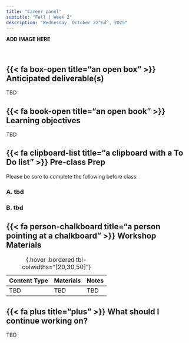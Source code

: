 ```yaml
---
title: "Career panel"
subtitle: "Fall | Week 2"
description: "Wednesday, October 22^nd^, 2025"
---
```


::: {.center-text .body-text-l}
**ADD IMAGE HERE**
:::

<br>

## {{< fa box-open title="an open box" >}} Anticipated deliverable(s) {#anticipated-deliverables}

TBD

## {{< fa book-open title="an open book" >}} Learning objectives {#learning-objectives}

TBD 

## {{< fa clipboard-list title="a clipboard with a To Do list" >}} Pre-class Prep {#pre-class-prep}

Please be sure to complete the following before class:

### A. tbd
### B. tbd

## {{< fa person-chalkboard title="a person pointing at a chalkboard" >}} Workshop Materials {#workshop-materials}

| Content Type | Materials              | Notes |
|--------------|------------------------|-------|
| TBD          | TBD                    | TBD   |
: {.hover .bordered tbl-colwidths="[20,30,50]"} 

## {{< fa plus title="plus" >}} What should I continue working on? {#continue-working}

TBD